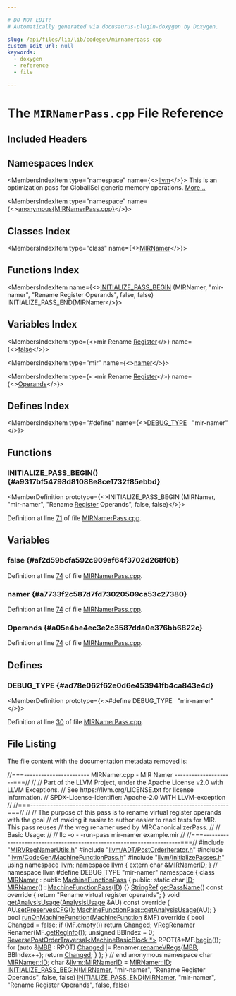 ```yaml
---

# DO NOT EDIT!
# Automatically generated via docusaurus-plugin-doxygen by Doxygen.

slug: /api/files/lib/lib/codegen/mirnamerpass-cpp
custom_edit_url: null
keywords:
  - doxygen
  - reference
  - file

---
```





# The `MIRNamerPass.cpp` File Reference

<DoxygenPage pluginConfig={pluginConfig}>



## Included Headers

<IncludesList>
<IncludesListItem
  filePath="MIRVRegNamerUtils.h"
  permalink="/docs/api/files/lib/lib/codegen/mirvregnamerutils-h"
  isLocal="true" />
<IncludesListItem
  filePath="llvm/ADT/PostOrderIterator.h"
  permalink="/docs/api/files/include/include/llvm/include/llvm/adt/postorderiterator-h"
  isLocal="true" />
<IncludesListItem
  filePath="llvm/CodeGen/MachineFunctionPass.h"
  permalink="/docs/api/files/include/include/llvm/include/llvm/codegen/machinefunctionpass-h"
  isLocal="true" />
<IncludesListItem
  filePath="llvm/InitializePasses.h"
  permalink="/docs/api/files/include/include/llvm/initializepasses-h"
  isLocal="true" />
</IncludesList>

## Namespaces Index

<MembersIndex>

<MembersIndexItem
  type="namespace"
  name={<><a href="/docs/api/namespaces/llvm">llvm</a></>}>
This is an optimization pass for GlobalISel generic memory operations. <a href="/docs/api/namespaces/llvm/#details">More...</a>
</MembersIndexItem>

<MembersIndexItem
  type="namespace"
  name={<><a href="/docs/api/namespaces/anonymous-mirnamerpass-cpp-">anonymous&#123;MIRNamerPass.cpp&#125;</a></>}>
</MembersIndexItem>

</MembersIndex>

## Classes Index

<MembersIndex>

<MembersIndexItem
  type="class"
  name={<><a href="/docs/api/classes/anonymous-namespace-mirnamerpass-cpp-/mirnamer">MIRNamer</a></>}>
</MembersIndexItem>

</MembersIndex>

## Functions Index

<MembersIndex>

<MembersIndexItem
  name={<><a href="#a9317bf54798d81088e8ce1732f85ebbd">INITIALIZE&#95;PASS&#95;BEGIN</a> (MIRNamer, &quot;mir-namer&quot;, &quot;Rename Register Operands&quot;, false, false) INITIALIZE&#95;PASS&#95;END(MIRNamer</>}>
</MembersIndexItem>

</MembersIndex>

## Variables Index

<MembersIndex>

<MembersIndexItem
  type={<>mir Rename <a href="/docs/api/classes/llvm/register">Register</a></>}
  name={<><a href="#af2d59bcfa592c909af64f3702d268f0b">false</a></>}>
</MembersIndexItem>

<MembersIndexItem
  type="mir"
  name={<><a href="#a7733f2c587d7fd73020509ca53c27380">namer</a></>}>
</MembersIndexItem>

<MembersIndexItem
  type={<>mir Rename <a href="/docs/api/classes/llvm/register">Register</a></>}
  name={<><a href="#a05e4be4ec3e2c3587dda0e376bb6822c">Operands</a></>}>
</MembersIndexItem>

</MembersIndex>

## Defines Index

<MembersIndex>

<MembersIndexItem
  type="#define"
  name={<><a href="#ad78e062f62e0d6e453941fb4ca843e4d">DEBUG&#95;TYPE</a>&nbsp;&nbsp;&nbsp;&quot;mir-namer&quot;</>}>
</MembersIndexItem>

</MembersIndex>


<SectionDefinition>

## Functions

### INITIALIZE&#95;PASS&#95;BEGIN() {#a9317bf54798d81088e8ce1732f85ebbd}

<MemberDefinition
  prototype={<>INITIALIZE&#95;PASS&#95;BEGIN (MIRNamer, &quot;mir-namer&quot;, &quot;Rename <a href="/docs/api/classes/llvm/register">Register</a> Operands&quot;, false, false)</>}>

Definition at line <a href="#l00071">71</a> of file <a href="/docs/api/files/lib/lib/codegen/mirnamerpass-cpp">MIRNamerPass.cpp</a>.
</MemberDefinition>

</SectionDefinition>

<SectionDefinition>

## Variables

### false {#af2d59bcfa592c909af64f3702d268f0b}

<MemberDefinition
  prototype="mir Rename Register false">

Definition at line <a href="#l00074">74</a> of file <a href="/docs/api/files/lib/lib/codegen/mirnamerpass-cpp">MIRNamerPass.cpp</a>.
</MemberDefinition>

### namer {#a7733f2c587d7fd73020509ca53c27380}

<MemberDefinition
  prototype="mir namer">

Definition at line <a href="#l00074">74</a> of file <a href="/docs/api/files/lib/lib/codegen/mirnamerpass-cpp">MIRNamerPass.cpp</a>.
</MemberDefinition>

### Operands {#a05e4be4ec3e2c3587dda0e376bb6822c}

<MemberDefinition
  prototype="mir Rename Register Operands">

Definition at line <a href="#l00074">74</a> of file <a href="/docs/api/files/lib/lib/codegen/mirnamerpass-cpp">MIRNamerPass.cpp</a>.
</MemberDefinition>

</SectionDefinition>

<SectionDefinition>

## Defines

### DEBUG&#95;TYPE {#ad78e062f62e0d6e453941fb4ca843e4d}

<MemberDefinition
  prototype={<>#define DEBUG&#95;TYPE&nbsp;&nbsp;&nbsp;&quot;mir-namer&quot;</>}>

Definition at line <a href="#l00030">30</a> of file <a href="/docs/api/files/lib/lib/codegen/mirnamerpass-cpp">MIRNamerPass.cpp</a>.
</MemberDefinition>

</SectionDefinition>

## File Listing

The file content with the documentation metadata removed is:

<ProgramListing>

<Link id="l00001" /><CodeLine lineNumber="1"><span class="doxyHighlightComment">//===----------------------- MIRNamer.cpp - MIR Namer ---------------------===//</span></CodeLine>
<Link id="l00002" /><CodeLine lineNumber="2"><span class="doxyHighlightComment">//</span></CodeLine>
<Link id="l00003" /><CodeLine lineNumber="3"><span class="doxyHighlightComment">// Part of the LLVM Project, under the Apache License v2.0 with LLVM Exceptions.</span></CodeLine>
<Link id="l00004" /><CodeLine lineNumber="4"><span class="doxyHighlightComment">// See https://llvm.org/LICENSE.txt for license information.</span></CodeLine>
<Link id="l00005" /><CodeLine lineNumber="5"><span class="doxyHighlightComment">// SPDX-License-Identifier: Apache-2.0 WITH LLVM-exception</span></CodeLine>
<Link id="l00006" /><CodeLine lineNumber="6"><span class="doxyHighlightComment">//</span></CodeLine>
<Link id="l00007" /><CodeLine lineNumber="7"><span class="doxyHighlightComment">//===----------------------------------------------------------------------===//</span></CodeLine>
<Link id="l00008" /><CodeLine lineNumber="8"><span class="doxyHighlightComment">//</span></CodeLine>
<Link id="l00009" /><CodeLine lineNumber="9"><span class="doxyHighlightComment">// The purpose of this pass is to rename virtual register operands with the goal</span></CodeLine>
<Link id="l00010" /><CodeLine lineNumber="10"><span class="doxyHighlightComment">// of making it easier to author easier to read tests for MIR. This pass reuses</span></CodeLine>
<Link id="l00011" /><CodeLine lineNumber="11"><span class="doxyHighlightComment">// the vreg renamer used by MIRCanonicalizerPass.</span></CodeLine>
<Link id="l00012" /><CodeLine lineNumber="12"><span class="doxyHighlightComment">//</span></CodeLine>
<Link id="l00013" /><CodeLine lineNumber="13"><span class="doxyHighlightComment">// Basic Usage:</span></CodeLine>
<Link id="l00014" /><CodeLine lineNumber="14"><span class="doxyHighlightComment">//</span></CodeLine>
<Link id="l00015" /><CodeLine lineNumber="15"><span class="doxyHighlightComment">// llc -o - -run-pass mir-namer example.mir</span></CodeLine>
<Link id="l00016" /><CodeLine lineNumber="16"><span class="doxyHighlightComment">//</span></CodeLine>
<Link id="l00017" /><CodeLine lineNumber="17"><span class="doxyHighlightComment">//===----------------------------------------------------------------------===//</span></CodeLine>
<Link id="l00018" /><CodeLine lineNumber="18"></CodeLine>
<Link id="l00019" /><CodeLine lineNumber="19"><span class="doxyHighlightPreprocessor">#include &quot;<a href="/docs/api/files/lib/lib/codegen/mirvregnamerutils-h">MIRVRegNamerUtils.h</a>&quot;</span></CodeLine>
<Link id="l00020" /><CodeLine lineNumber="20"><span class="doxyHighlightPreprocessor">#include &quot;<a href="/docs/api/files/include/include/llvm/include/llvm/adt/postorderiterator-h">llvm/ADT/PostOrderIterator.h</a>&quot;</span></CodeLine>
<Link id="l00021" /><CodeLine lineNumber="21"><span class="doxyHighlightPreprocessor">#include &quot;<a href="/docs/api/files/include/include/llvm/include/llvm/codegen/machinefunctionpass-h">llvm/CodeGen/MachineFunctionPass.h</a>&quot;</span></CodeLine>
<Link id="l00022" /><CodeLine lineNumber="22"><span class="doxyHighlightPreprocessor">#include &quot;<a href="/docs/api/files/include/include/llvm/initializepasses-h">llvm/InitializePasses.h</a>&quot;</span></CodeLine>
<Link id="l00023" /><CodeLine lineNumber="23"></CodeLine>
<Link id="l00024" /><CodeLine lineNumber="24"><span class="doxyHighlightKeyword">using namespace </span><span class="doxyHighlight"><a href="/docs/api/namespaces/llvm">llvm</a>;</span></CodeLine>
<Link id="l00025" /><CodeLine lineNumber="25"></CodeLine>
<Link id="l00026" /><CodeLine lineNumber="26"><span class="doxyHighlightKeyword">namespace </span><span class="doxyHighlight"><a href="/docs/api/namespaces/llvm">llvm</a> &#123;</span></CodeLine>
<Link id="l00027" /><CodeLine lineNumber="27"><span class="doxyHighlightKeyword">extern</span><span class="doxyHighlight"> </span><span class="doxyHighlightKeywordType">char</span><span class="doxyHighlight"> &amp;<a href="/docs/api/namespaces/llvm/#a0ab7e921b530b9501b7e5da0485e844d">MIRNamerID</a>;</span></CodeLine>
<Link id="l00028" /><CodeLine lineNumber="28"><span class="doxyHighlight">&#125; </span><span class="doxyHighlightComment">// namespace llvm</span></CodeLine>
<Link id="l00029" /><CodeLine lineNumber="29"></CodeLine>
<Link id="l00030" /><CodeLine lineNumber="30" lineLink="#ad78e062f62e0d6e453941fb4ca843e4d"><span class="doxyHighlightPreprocessor">#define DEBUG&#95;TYPE &quot;mir-namer&quot;</span></CodeLine>
<Link id="l00031" /><CodeLine lineNumber="31"></CodeLine>
<Link id="l00032" /><CodeLine lineNumber="32" lineLink="/docs/api/namespaces/anonymous-mirnamerpass-cpp-"><span class="doxyHighlightKeyword">namespace </span><span class="doxyHighlight">&#123;</span></CodeLine>
<Link id="l00033" /><CodeLine lineNumber="33"></CodeLine>
<Link id="l00034" /><CodeLine lineNumber="34" lineLink="/docs/api/classes/anonymous-namespace-mirnamerpass-cpp-/mirnamer"><span class="doxyHighlightKeyword">class </span><span class="doxyHighlight"><a href="/docs/api/classes/anonymous-namespace-mirnamerpass-cpp-/mirnamer/#ae58269e3343c2e0a0112eddde4cd4b70">MIRNamer</a> : </span><span class="doxyHighlightKeyword">public</span><span class="doxyHighlight"> <a href="/docs/api/classes/llvm/machinefunctionpass/#a29c81d2386f4a727c6d33413807530c8">MachineFunctionPass</a> &#123;</span></CodeLine>
<Link id="l00035" /><CodeLine lineNumber="35"><span class="doxyHighlightKeyword">public</span><span class="doxyHighlight">:</span></CodeLine>
<Link id="l00036" /><CodeLine lineNumber="36" lineLink="/docs/api/classes/anonymous-namespace-mirnamerpass-cpp-/mirnamer/#a622e0c6bf5a942091d5919a727fbfdd4"><span class="doxyHighlight">  </span><span class="doxyHighlightKeyword">static</span><span class="doxyHighlight"> </span><span class="doxyHighlightKeywordType">char</span><span class="doxyHighlight"> <a href="/docs/api/classes/anonymous-namespace-mirnamerpass-cpp-/mirnamer/#a622e0c6bf5a942091d5919a727fbfdd4">ID</a>;</span></CodeLine>
<Link id="l00037" /><CodeLine lineNumber="37" lineLink="/docs/api/classes/anonymous-namespace-mirnamerpass-cpp-/mirnamer/#ae58269e3343c2e0a0112eddde4cd4b70"><span class="doxyHighlight">  <a href="/docs/api/classes/anonymous-namespace-mirnamerpass-cpp-/mirnamer/#ae58269e3343c2e0a0112eddde4cd4b70">MIRNamer</a>() : <a href="/docs/api/classes/llvm/machinefunctionpass/#a29c81d2386f4a727c6d33413807530c8">MachineFunctionPass</a>(<a href="/docs/api/classes/anonymous-namespace-mirnamerpass-cpp-/mirnamer/#a622e0c6bf5a942091d5919a727fbfdd4">ID</a>) &#123;&#125;</span></CodeLine>
<Link id="l00038" /><CodeLine lineNumber="38"></CodeLine>
<Link id="l00039" /><CodeLine lineNumber="39" lineLink="/docs/api/classes/anonymous-namespace-mirnamerpass-cpp-/mirnamer/#a6828aceec030ebf2b582352029e0d544"><span class="doxyHighlight">  <a href="/docs/api/classes/llvm/stringref">StringRef</a> <a href="/docs/api/classes/anonymous-namespace-mirnamerpass-cpp-/mirnamer/#a6828aceec030ebf2b582352029e0d544">getPassName</a>()</span><span class="doxyHighlightKeyword"> const override </span><span class="doxyHighlight">&#123;</span></CodeLine>
<Link id="l00040" /><CodeLine lineNumber="40"><span class="doxyHighlight">    </span><span class="doxyHighlightKeywordFlow">return</span><span class="doxyHighlight"> </span><span class="doxyHighlightStringLiteral">&quot;Rename virtual register operands&quot;</span><span class="doxyHighlight">;</span></CodeLine>
<Link id="l00041" /><CodeLine lineNumber="41"><span class="doxyHighlight">  &#125;</span></CodeLine>
<Link id="l00042" /><CodeLine lineNumber="42"></CodeLine>
<Link id="l00043" /><CodeLine lineNumber="43" lineLink="/docs/api/classes/anonymous-namespace-mirnamerpass-cpp-/mirnamer/#af813c085322fce08dc3c64bc6fa9b7ba"><span class="doxyHighlight">  </span><span class="doxyHighlightKeywordType">void</span><span class="doxyHighlight"> <a href="/docs/api/classes/anonymous-namespace-mirnamerpass-cpp-/mirnamer/#af813c085322fce08dc3c64bc6fa9b7ba">getAnalysisUsage</a>(<a href="/docs/api/classes/llvm/analysisusage">AnalysisUsage</a> &amp;AU)</span><span class="doxyHighlightKeyword"> const override </span><span class="doxyHighlight">&#123;</span></CodeLine>
<Link id="l00044" /><CodeLine lineNumber="44"><span class="doxyHighlight">    AU.<a href="/docs/api/classes/llvm/analysisusage/#af11a6ebf7ab3c388234cb6d5378439a3">setPreservesCFG</a>();</span></CodeLine>
<Link id="l00045" /><CodeLine lineNumber="45"><span class="doxyHighlight">    <a href="/docs/api/classes/llvm/machinefunctionpass/#a864fd57b4304ef933b3281d0ef85a88e">MachineFunctionPass::getAnalysisUsage</a>(AU);</span></CodeLine>
<Link id="l00046" /><CodeLine lineNumber="46"><span class="doxyHighlight">  &#125;</span></CodeLine>
<Link id="l00047" /><CodeLine lineNumber="47"></CodeLine>
<Link id="l00048" /><CodeLine lineNumber="48" lineLink="/docs/api/classes/anonymous-namespace-mirnamerpass-cpp-/mirnamer/#aa10d9a5cfb79a609801d4a4ac79e7b6d"><span class="doxyHighlight">  </span><span class="doxyHighlightKeywordType">bool</span><span class="doxyHighlight"> <a href="/docs/api/classes/anonymous-namespace-mirnamerpass-cpp-/mirnamer/#aa10d9a5cfb79a609801d4a4ac79e7b6d">runOnMachineFunction</a>(<a href="/docs/api/classes/llvm/machinefunction">MachineFunction</a> &amp;MF)</span><span class="doxyHighlightKeyword"> override </span><span class="doxyHighlight">&#123;</span></CodeLine>
<Link id="l00049" /><CodeLine lineNumber="49"><span class="doxyHighlight">    </span><span class="doxyHighlightKeywordType">bool</span><span class="doxyHighlight"> <a href="/docs/api/groups/arcopt/#gaa57b1a4e6a1c79233913139635169cf1">Changed</a> = </span><span class="doxyHighlightKeyword">false</span><span class="doxyHighlight">;</span></CodeLine>
<Link id="l00050" /><CodeLine lineNumber="50"></CodeLine>
<Link id="l00051" /><CodeLine lineNumber="51"><span class="doxyHighlight">    </span><span class="doxyHighlightKeywordFlow">if</span><span class="doxyHighlight"> (MF.<a href="/docs/api/classes/llvm/machinefunction/#acc3c7c3ac8c5d35c59cea8e782926620">empty</a>())</span></CodeLine>
<Link id="l00052" /><CodeLine lineNumber="52"><span class="doxyHighlight">      </span><span class="doxyHighlightKeywordFlow">return</span><span class="doxyHighlight"> <a href="/docs/api/groups/arcopt/#gaa57b1a4e6a1c79233913139635169cf1">Changed</a>;</span></CodeLine>
<Link id="l00053" /><CodeLine lineNumber="53"></CodeLine>
<Link id="l00054" /><CodeLine lineNumber="54"><span class="doxyHighlight">    <a href="/docs/api/classes/llvm/vregrenamer">VRegRenamer</a> Renamer(MF.<a href="/docs/api/classes/llvm/machinefunction/#a810234b6b3d223b7c74a4253fcc5ea5e">getRegInfo</a>());</span></CodeLine>
<Link id="l00055" /><CodeLine lineNumber="55"></CodeLine>
<Link id="l00056" /><CodeLine lineNumber="56"><span class="doxyHighlight">    </span><span class="doxyHighlightKeywordType">unsigned</span><span class="doxyHighlight"> BBIndex = 0;</span></CodeLine>
<Link id="l00057" /><CodeLine lineNumber="57"><span class="doxyHighlight">    <a href="/docs/api/classes/llvm/reversepostordertraversal">ReversePostOrderTraversal&lt;MachineBasicBlock &#42;&gt;</a> RPOT(&amp;&#42;MF.<a href="/docs/api/classes/llvm/machinefunction/#ab0789854909cf47f640a85fa2bac29c7">begin</a>());</span></CodeLine>
<Link id="l00058" /><CodeLine lineNumber="58"><span class="doxyHighlight">    </span><span class="doxyHighlightKeywordFlow">for</span><span class="doxyHighlight"> (</span><span class="doxyHighlightKeyword">auto</span><span class="doxyHighlight"> &amp;<a href="/docs/api/files/lib/lib/target/lib/target/arm/armslshardening-cpp/#a5958512eae2979bd2eb383977996a600">MBB</a> : RPOT)</span></CodeLine>
<Link id="l00059" /><CodeLine lineNumber="59"><span class="doxyHighlight">      <a href="/docs/api/groups/arcopt/#gaa57b1a4e6a1c79233913139635169cf1">Changed</a> |= Renamer.<a href="/docs/api/classes/llvm/vregrenamer/#ae0de3daa9030d33988e07804f9faa03a">renameVRegs</a>(<a href="/docs/api/files/lib/lib/target/lib/target/arm/armslshardening-cpp/#a5958512eae2979bd2eb383977996a600">MBB</a>, BBIndex++);</span></CodeLine>
<Link id="l00060" /><CodeLine lineNumber="60"></CodeLine>
<Link id="l00061" /><CodeLine lineNumber="61"><span class="doxyHighlight">    </span><span class="doxyHighlightKeywordFlow">return</span><span class="doxyHighlight"> <a href="/docs/api/groups/arcopt/#gaa57b1a4e6a1c79233913139635169cf1">Changed</a>;</span></CodeLine>
<Link id="l00062" /><CodeLine lineNumber="62"><span class="doxyHighlight">  &#125;</span></CodeLine>
<Link id="l00063" /><CodeLine lineNumber="63"><span class="doxyHighlight">&#125;;</span></CodeLine>
<Link id="l00064" /><CodeLine lineNumber="64"></CodeLine>
<Link id="l00065" /><CodeLine lineNumber="65"><span class="doxyHighlight">&#125; </span><span class="doxyHighlightComment">// end anonymous namespace</span></CodeLine>
<Link id="l00066" /><CodeLine lineNumber="66"></CodeLine>
<Link id="l00067" /><CodeLine lineNumber="67"><span class="doxyHighlightKeywordType">char</span><span class="doxyHighlight"> <a href="/docs/api/classes/anonymous-namespace-mirnamerpass-cpp-/mirnamer/#a622e0c6bf5a942091d5919a727fbfdd4">MIRNamer::ID</a>;</span></CodeLine>
<Link id="l00068" /><CodeLine lineNumber="68"></CodeLine>
<Link id="l00069" /><CodeLine lineNumber="69" lineLink="/docs/api/namespaces/llvm/#a0ab7e921b530b9501b7e5da0485e844d"><span class="doxyHighlightKeywordType">char</span><span class="doxyHighlight"> &amp;<a href="/docs/api/namespaces/llvm/#a0ab7e921b530b9501b7e5da0485e844d">llvm::MIRNamerID</a> = <a href="/docs/api/classes/anonymous-namespace-mirnamerpass-cpp-/mirnamer/#a622e0c6bf5a942091d5919a727fbfdd4">MIRNamer::ID</a>;</span></CodeLine>
<Link id="l00070" /><CodeLine lineNumber="70"></CodeLine>
<Link id="l00071" /><CodeLine lineNumber="71" lineLink="#a9317bf54798d81088e8ce1732f85ebbd"><span class="doxyHighlight"><a href="/docs/api/files/include/include/llvm/passsupport-h/#aaa970fc931c1c63037a8182e028d04b1">INITIALIZE&#95;PASS&#95;BEGIN</a>(<a href="/docs/api/classes/anonymous-namespace-mirnamerpass-cpp-/mirnamer/#ae58269e3343c2e0a0112eddde4cd4b70">MIRNamer</a>, </span><span class="doxyHighlightStringLiteral">&quot;mir-namer&quot;</span><span class="doxyHighlight">, </span><span class="doxyHighlightStringLiteral">&quot;Rename Register Operands&quot;</span><span class="doxyHighlight">, </span><span class="doxyHighlightKeyword">false</span><span class="doxyHighlight">,</span></CodeLine>
<Link id="l00072" /><CodeLine lineNumber="72"><span class="doxyHighlight">                      </span><span class="doxyHighlightKeyword">false</span><span class="doxyHighlight">)</span></CodeLine>
<Link id="l00073" /><CodeLine lineNumber="73"></CodeLine>
<Link id="l00074" /><CodeLine lineNumber="74" lineLink="#af2d59bcfa592c909af64f3702d268f0b"><span class="doxyHighlight"><a href="/docs/api/files/include/include/llvm/passsupport-h/#a74ce8276b89067e806f67c45a6d92575">INITIALIZE&#95;PASS&#95;END</a>(<a href="/docs/api/classes/anonymous-namespace-mirnamerpass-cpp-/mirnamer/#ae58269e3343c2e0a0112eddde4cd4b70">MIRNamer</a>, </span><span class="doxyHighlightStringLiteral">&quot;mir-namer&quot;</span><span class="doxyHighlight">, </span><span class="doxyHighlightStringLiteral">&quot;Rename Register Operands&quot;</span><span class="doxyHighlight">, <a href="/docs/api/namespaces/false">false</a>,</span></CodeLine>
<Link id="l00075" /><CodeLine lineNumber="75"><span class="doxyHighlight">                    <a href="/docs/api/namespaces/false">false</a>)</span></CodeLine>

</ProgramListing>


</DoxygenPage>
